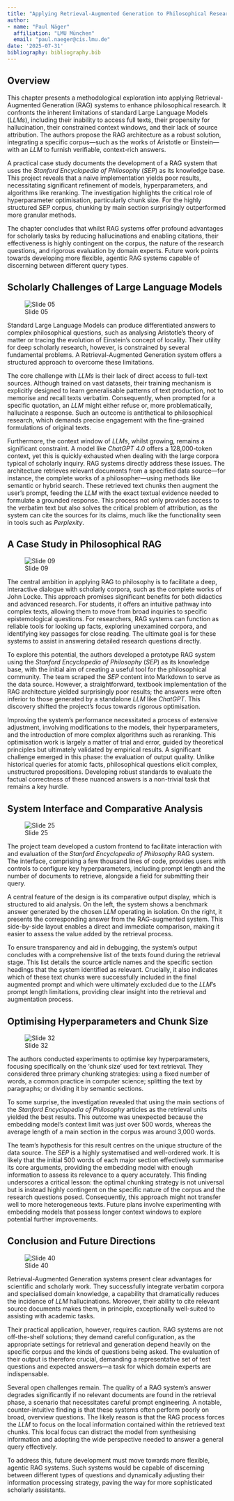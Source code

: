 ```yaml
---
title: "Applying Retrieval-Augmented Generation to Philosophical Research: A Case Study and Methodological Insights"
author:
- name: "Paul Näger"
  affiliation: "LMU München"
  email: "paul.naeger@cis.lmu.de"
date: '2025-07-31'
bibliography: bibliography.bib
---
```

## Overview {.unnumbered}

This chapter presents a methodological exploration into applying Retrieval-Augmented Generation (RAG) systems to enhance philosophical research. It confronts the inherent limitations of standard Large Language Models (*LLMs*), including their inability to access full texts, their propensity for hallucination, their constrained context windows, and their lack of source attribution. The authors propose the RAG architecture as a robust solution, integrating a specific corpus—such as the works of Aristotle or Einstein—with an *LLM* to furnish verifiable, context-rich answers.

A practical case study documents the development of a RAG system that uses the *Stanford Encyclopedia of Philosophy* (*SEP*) as its knowledge base. This project reveals that a naive implementation yields poor results, necessitating significant refinement of models, hyperparameters, and algorithms like reranking. The investigation highlights the critical role of hyperparameter optimisation, particularly chunk size. For the highly structured *SEP* corpus, chunking by main section surprisingly outperformed more granular methods.

The chapter concludes that whilst RAG systems offer profound advantages for scholarly tasks by reducing hallucinations and enabling citations, their effectiveness is highly contingent on the corpus, the nature of the research questions, and rigorous evaluation by domain experts. Future work points towards developing more flexible, agentic RAG systems capable of discerning between different query types.

## Scholarly Challenges of Large Language Models

![Slide 05](images/ai-nepi_012_slide_05.png)

Standard Large Language Models can produce differentiated answers to complex philosophical questions, such as analysing Aristotle’s theory of matter or tracing the evolution of Einstein’s concept of locality. Their utility for deep scholarly research, however, is constrained by several fundamental problems. A Retrieval-Augmented Generation system offers a structured approach to overcome these limitations.

The core challenge with *LLMs* is their lack of direct access to full-text sources. Although trained on vast datasets, their training mechanism is explicitly designed to learn generalisable patterns of text production, not to memorise and recall texts verbatim. Consequently, when prompted for a specific quotation, an *LLM* might either refuse or, more problematically, hallucinate a response. Such an outcome is antithetical to philosophical research, which demands precise engagement with the fine-grained formulations of original texts.

Furthermore, the context window of *LLMs*, whilst growing, remains a significant constraint. A model like *ChatGPT 4.0* offers a 128,000-token context, yet this is quickly exhausted when dealing with the large corpora typical of scholarly inquiry. RAG systems directly address these issues. The architecture retrieves relevant documents from a specified data source—for instance, the complete works of a philosopher—using methods like semantic or hybrid search. These retrieved text chunks then augment the user's prompt, feeding the *LLM* with the exact textual evidence needed to formulate a grounded response. This process not only provides access to the verbatim text but also solves the critical problem of attribution, as the system can cite the sources for its claims, much like the functionality seen in tools such as *Perplexity*.

## A Case Study in Philosophical RAG

![Slide 09](images/ai-nepi_012_slide_09.png)

The central ambition in applying RAG to philosophy is to facilitate a deep, interactive dialogue with scholarly corpora, such as the complete works of John Locke. This approach promises significant benefits for both didactics and advanced research. For students, it offers an intuitive pathway into complex texts, allowing them to move from broad inquiries to specific epistemological questions. For researchers, RAG systems can function as reliable tools for looking up facts, exploring unexamined corpora, and identifying key passages for close reading. The ultimate goal is for these systems to assist in answering detailed research questions directly.

To explore this potential, the authors developed a prototype RAG system using the *Stanford Encyclopedia of Philosophy* (*SEP*) as its knowledge base, with the initial aim of creating a useful tool for the philosophical community. The team scraped the *SEP* content into Markdown to serve as the data source. However, a straightforward, textbook implementation of the RAG architecture yielded surprisingly poor results; the answers were often inferior to those generated by a standalone *LLM* like *ChatGPT*. This discovery shifted the project's focus towards rigorous optimisation.

Improving the system's performance necessitated a process of extensive adjustment, involving modifications to the models, their hyperparameters, and the introduction of more complex algorithms such as reranking. This optimisation work is largely a matter of trial and error, guided by theoretical principles but ultimately validated by empirical results. A significant challenge emerged in this phase: the evaluation of output quality. Unlike historical queries for atomic facts, philosophical questions elicit complex, unstructured propositions. Developing robust standards to evaluate the factual correctness of these nuanced answers is a non-trivial task that remains a key hurdle.

## System Interface and Comparative Analysis

![Slide 25](images/ai-nepi_012_slide_25.png)

The project team developed a custom frontend to facilitate interaction with and evaluation of the *Stanford Encyclopedia of Philosophy* RAG system. The interface, comprising a few thousand lines of code, provides users with controls to configure key hyperparameters, including prompt length and the number of documents to retrieve, alongside a field for submitting their query.

A central feature of the design is its comparative output display, which is structured to aid analysis. On the left, the system shows a benchmark answer generated by the chosen *LLM* operating in isolation. On the right, it presents the corresponding answer from the RAG-augmented system. This side-by-side layout enables a direct and immediate comparison, making it easier to assess the value added by the retrieval process.

To ensure transparency and aid in debugging, the system’s output concludes with a comprehensive list of the texts found during the retrieval stage. This list details the source article names and the specific section headings that the system identified as relevant. Crucially, it also indicates which of these text chunks were successfully included in the final augmented prompt and which were ultimately excluded due to the *LLM*'s prompt length limitations, providing clear insight into the retrieval and augmentation process.

## Optimising Hyperparameters and Chunk Size

![Slide 32](images/ai-nepi_012_slide_32.png)

The authors conducted experiments to optimise key hyperparameters, focusing specifically on the 'chunk size' used for text retrieval. They considered three primary chunking strategies: using a fixed number of words, a common practice in computer science; splitting the text by paragraphs; or dividing it by semantic sections.

To some surprise, the investigation revealed that using the main sections of the *Stanford Encyclopedia of Philosophy* articles as the retrieval units yielded the best results. This outcome was unexpected because the embedding model’s context limit was just over 500 words, whereas the average length of a main section in the corpus was around 3,000 words.

The team's hypothesis for this result centres on the unique structure of the data source. The *SEP* is a highly systematised and well-ordered work. It is likely that the initial 500 words of each major section effectively summarise its core arguments, providing the embedding model with enough information to assess its relevance to a query accurately. This finding underscores a critical lesson: the optimal chunking strategy is not universal but is instead highly contingent on the specific nature of the corpus and the research questions posed. Consequently, this approach might not transfer well to more heterogeneous texts. Future plans involve experimenting with embedding models that possess longer context windows to explore potential further improvements.

## Conclusion and Future Directions

![Slide 40](images/ai-nepi_012_slide_40.png)

Retrieval-Augmented Generation systems present clear advantages for scientific and scholarly work. They successfully integrate verbatim corpora and specialised domain knowledge, a capability that dramatically reduces the incidence of *LLM* hallucinations. Moreover, their ability to cite relevant source documents makes them, in principle, exceptionally well-suited to assisting with academic tasks.

Their practical application, however, requires caution. RAG systems are not off-the-shelf solutions; they demand careful configuration, as the appropriate settings for retrieval and generation depend heavily on the specific corpus and the kinds of questions being asked. The evaluation of their output is therefore crucial, demanding a representative set of test questions and expected answers—a task for which domain experts are indispensable.

Several open challenges remain. The quality of a RAG system's answer degrades significantly if no relevant documents are found in the retrieval phase, a scenario that necessitates careful prompt engineering. A notable, counter-intuitive finding is that these systems often perform poorly on broad, overview questions. The likely reason is that the RAG process forces the *LLM* to focus on the local information contained within the retrieved text chunks. This local focus can distract the model from synthesising information and adopting the wide perspective needed to answer a general query effectively.

To address this, future development must move towards more flexible, agentic RAG systems. Such systems would be capable of discerning between different types of questions and dynamically adjusting their information processing strategy, paving the way for more sophisticated scholarly assistants.